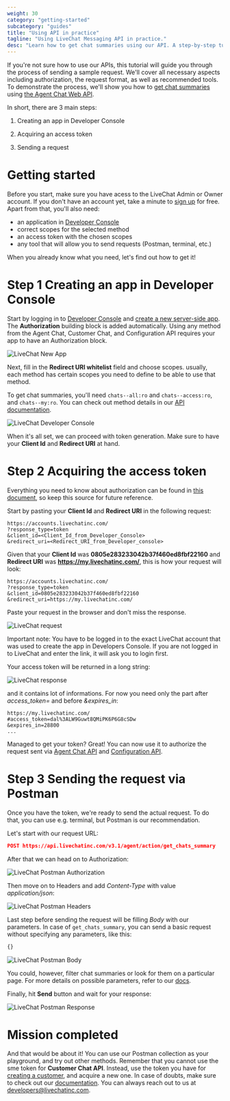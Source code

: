```yaml
---
weight: 30
category: "getting-started"
subcategory: "guides"
title: "Using API in practice"
tagline: "Using LiveChat Messaging API in practice."
desc: "Learn how to get chat summaries using our API. A step-by-step tutorial that guides you through the process."
---
```


If you're not sure how to use our APIs, this tutorial will guide you through the process of sending a sample request. We'll cover all necessary aspects including authorization, the request format, as well as recommended tools.
To demonstrate the process, we'll show you how to <a href="https://developers.livechatinc.com/docs/messaging/agent-chat-api/#get-chats-summary" target="_blank">get chat summaries</a> using <a href="https://developers.livechatinc.com/docs/messaging/agent-chat-api/" target="_blank">the Agent Chat Web API</a>.

In short, there are 3 main steps:

1. Creating an app in Developer Console

2. Acquiring an access token

3. Sending a request


# Getting started

Before you start, make sure you have acess to the LiveChat Admin or Owner account. If you don't have an account yet, take a minute to <a href="https://accounts.livechatinc.com" target="_blank">sign up</a> for free.
Apart from that, you'll also need:

- an application in <a href="https://developers.livechatinc.com/console/" target="_blank">Developer Console</a>
- correct scopes for the selected method
- an access token with the chosen scopes
- any tool that will allow you to send requests (Postman, terminal, etc.)

When you already know what you need, let's find out how to get it!

# Step 1 Creating an app in Developer Console

Start by logging in to <a href="https://developers.livechatinc.com/console/" target="_blank">Developer Console</a> and [create a new server-side app](../#creating-livechat-apps). The **Authorization** building block is added automatically. 
Using any method from the Agent Chat, Customer Chat, and Configuration API requires your app to have an Authorization block.

![LiveChat New App](images/create-app.png)

Next, fill in the **Redirect URI whitelist** field and choose scopes. usually, each method has certain scopes you need to define to be able to use that method. 

To get chat summaries, you'll need `chats--all:ro` and `chats--access:ro`, and `chats--my:ro`. You can check out method details in our [API documentation](../../../messaging/agent-chat-api/#get-chats-summary).

![LiveChat Developer Console](images/console.png)

When it's all set, we can proceed with token generation. Make sure to have your **Client Id** and **Redirect URI** at hand.

# Step 2 Acquiring the access token

Everything you need to know about authorization can be found in [this document](../../../getting-started/authorization), so keep this source for future reference.

Start by pasting your **Client Id** and **Redirect URI** in the following request:

```shell
https://accounts.livechatinc.com/
?response_type=token
&client_id=<Client_Id_from_Developer_Console>
&redirect_uri=<Redirect_URI_from_Developer_console>
```

Given that your **Client Id** was **0805e283233042b37f460ed8fbf22160** and **Redirect URI** was **https://my.livechatinc.com/**, this is how your request will look: 

```shell
https://accounts.livechatinc.com/
?response_type=token
&client_id=0805e283233042b37f460ed8fbf22160
&redirect_uri=https://my.livechatinc.com/
```

Paste your request in the browser and don't miss the response. 

![LiveChat request](images/request.png)

Important note: You have to be logged in to the exact LiveChat account that was used to create the app in Developers Console. If you are not logged in to LiveChat and enter the link, it will ask you to login first.


Your access token will be returned in a long string:

![LiveChat response](images/response.png)

and it contains lot of informations. For now you need only the part after *access_token=* and before *&expires_in*:

```
https://my.livechatinc.com/
#access_token=dal%3ALW9Guwt8QMiPK6P6G8cSDw
&expires_in=28800
...
```


Managed to get your token? Great! You can now use it to authorize the request sent via <a href="https://developers.livechatinc.com/docs/messaging/agent-chat-api/" target="_blank">Agent Chat API</a> and <a href="https://developers.livechatinc.com/docs/management/configuration-api/" target="_blank">Configuration API</a>.


# Step 3 Sending the request via Postman

Once you have the token, we're ready to send the actual request. To do that, you can use e.g. terminal, but Postman is our recommendation.

Let's start with our request URL:

<CodeSample>

```json
POST https://api.livechatinc.com/v3.1/agent/action/get_chats_summary
```

</CodeSample>

After that we can head on to Authorization:

![LiveChat Postman Authorization](images/authorization.png)

Then move on to Headers and add *Content-Type* with value *application/json*:

![LiveChat Postman Headers](images/headers.png)

Last step before sending the request will be filling *Body* with our parameters. In case of `get_chats_summary`, you can send a basic request without specifying any parameters, like this:

<CodeSample>

```html
{}
```

</CodeSample>

![LiveChat Postman Body](images/body.png)

You could, however, filter chat summaries or look for them on a particular page. For more details on possible parameters, refer to our [docs](../../../messaging/agent-chat-api/#get-chats-summary).

Finally, hit **Send** button and wait for your response:

![LiveChat Postman Response](images/postmanresponse.png)

# Mission completed

And that would be about it! You can use our Postman collection as your playground, and try out other methods. Remember that you cannot use the sme token for **Customer Chat API**. Instead, use the token you have for [creating a customer](../../../authorization/#creating-new-customer), and acquire a new one.
In case of doubts, make sure to check out our [documentation](https://developers.livechatinc.com/docs/messaging/). You can always reach out to us at [developers@livechatinc.com](mailto:developers@livechatinc.com).